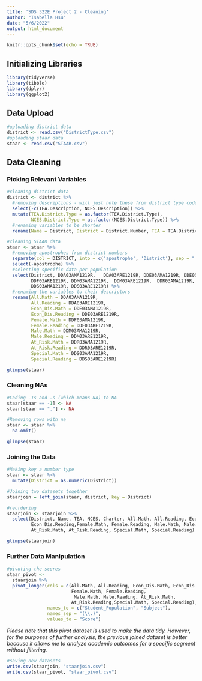```yaml
---
title: 'SDS 322E Project 2 - Cleaning'
author: "Isabella Hsu"
date: "5/6/2022"
output: html_document
---
```


```r
knitr::opts_chunk$set(echo = TRUE)
```

## Initializing Libraries
```r
library(tidyverse)
library(tibble)
library(dplyr)
library(ggplot2)
```

## Data Upload

```r
#uploading district data
district <- read.csv("DistrictType.csv")
#uploading staar data
staar <- read.csv("STAAR.csv")
```

## Data Cleaning

### Picking Relevant Variables

```r
#cleaning district data
district <- district %>%
  #removing descriptions - will just note these from district type codes
  select(-c(TEA.Description, NCES.Description)) %>%
  mutate(TEA.District.Type = as.factor(TEA.District.Type),
         NCES.District.Type = as.factor(NCES.District.Type)) %>%
  #renaming variables to be shorter
  rename(Name = District, District = District.Number, TEA = TEA.District.Type, NCES = NCES.District.Type, Charter = Charter.School..Y.N.)
```

```r
#cleaning STAAR data
staar <- staar %>%
  #removing apostrophes from district numbers
  separate(col = DISTRICT, into = c('apostrophe', 'District'), sep = "'") %>%
  select(-apostrophe) %>%
  #selecting specific data per population
  select(District, DDA03AMA1219R,	DDA03ARE1219R, DDE03AMA1219R, DDE03ARE1219R, DDF03AMA1219R,
         DDF03ARE1219R, DDM03AMA1219R,	DDM03ARE1219R,	DDR03AMA1219R,	DDR03ARE1219R,
         DDS03AMA1219R,	DDS03ARE1219R) %>%
  #renaming the variables to their descriptors
  rename(All.Math = DDA03AMA1219R,	
         All.Reading = DDA03ARE1219R,
         Econ_Dis.Math = DDE03AMA1219R,
         Econ_Dis.Reading = DDE03ARE1219R, 
         Female.Math = DDF03AMA1219R, 
         Female.Reading = DDF03ARE1219R, 
         Male.Math = DDM03AMA1219R,	
         Male.Reading = DDM03ARE1219R,	
         At_Risk.Math = DDR03AMA1219R,	
         At_Risk.Reading = DDR03ARE1219R,
         Special.Math = DDS03AMA1219R,	
         Special.Reading = DDS03ARE1219R)

glimpse(staar)

```

### Cleaning NAs 
```r
#Coding -1s and .s (which means NA) to NA
staar[staar == -1] <- NA
staar[staar == "."] <- NA

#Removing rows with na
staar <- staar %>%
  na.omit()

glimpse(staar)
```

### Joining the Data 

```r

#Making key a number type
staar <- staar %>%
  mutate(District = as.numeric(District))

#Joining two datasets together
staarjoin = left_join(staar, district, key = District)

#reordering 
staarjoin <- staarjoin %>%
  select(District, Name, TEA, NCES, Charter, All.Math, All.Reading, Econ_Dis.Math,   
         Econ_Dis.Reading,Female.Math, Female.Reading, Male.Math, Male.Reading, 
         At_Risk.Math, At_Risk.Reading, Special.Math, Special.Reading)

glimpse(staarjoin)
```


### Further Data Manipulation

```r
#pivoting the scores 
staar_pivot <- 
  staarjoin %>%
  pivot_longer(cols = c(All.Math, All.Reading, Econ_Dis.Math, Econ_Dis.Reading, 
                        Female.Math, Female.Reading, 
                         Male.Math, Male.Reading, At_Risk.Math, 
                        At_Risk.Reading,Special.Math, Special.Reading),
               names_to = c("Student_Population", "Subject"), 
               names_sep = "(\\.)",
               values_to = "Score")

```
*Please note that this pivot dataset is used to make the data tidy. However, for the purposes of further analysis, the previous joined dataset is better because it allows me to analyze academic outcomes for a specific segment without filtering.*

```r
#saving new datasets
write.csv(staarjoin, "staarjoin.csv")
write.csv(staar_pivot, "staar_pivot.csv")

```


